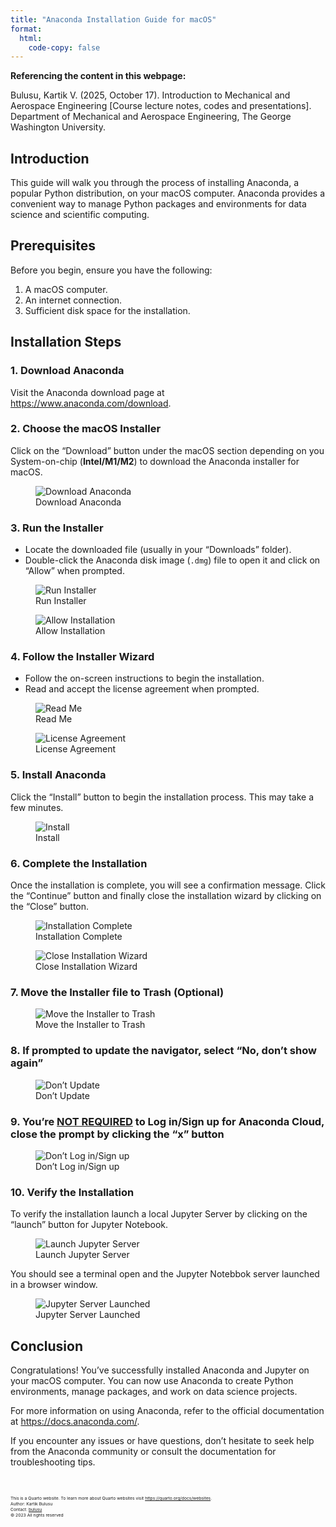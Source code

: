 ```yaml
---
title: "Anaconda Installation Guide for macOS"
format:
  html:
    code-copy: false
---
```

<html>
<head>
    <style>
        body {
            -webkit-user-select: none; /* Safari */
            -moz-user-select: none; /* Firefox */
            -ms-user-select: none; /* IE10+/Edge */
            user-select: none; /* Standard */
        }
    </style>
</head>
<body>

:::{.callout-important}
**Referencing the content in this webpage:**

Bulusu, Kartik V. (2025, October 17). Introduction to Mechanical and Aerospace Engineering [Course lecture notes, codes and presentations]. Department of Mechanical and Aerospace Engineering, The George Washington University.
:::


## Introduction

This guide will walk you through the process of installing Anaconda, a popular Python distribution, on your macOS computer. Anaconda provides a convenient way to manage Python packages and environments for data science and scientific computing.

## Prerequisites

Before you begin, ensure you have the following:

1. A macOS computer.
2. An internet connection.
3. Sufficient disk space for the installation.

## Installation Steps

### 1. Download Anaconda

Visit the Anaconda download page at [https://www.anaconda.com/download](https://www.anaconda.com/download).

### 2. Choose the macOS Installer

Click on the "Download" button under the macOS section depending on you System-on-chip (**Intel/M1/M2**) to download the Anaconda installer for macOS.

![Download Anaconda](images/screenshots/anaconda-mac/screenshot-1.png)

### 3. Run the Installer

- Locate the downloaded file (usually in your "Downloads" folder).
- Double-click the Anaconda disk image (`.dmg`) file to open it and click on "Allow" when prompted.

![Run Installer](images/screenshots/anaconda-mac/screenshot-2.png)

![Allow Installation](images/screenshots/anaconda-mac/screenshot-3.png)

### 4. Follow the Installer Wizard

- Follow the on-screen instructions to begin the installation.
- Read and accept the license agreement when prompted.

![Read Me](images/screenshots/anaconda-mac/screenshot-4.png)

![License Agreement](images/screenshots/anaconda-mac/screenshot-5.png)

### 5. Install Anaconda

Click the "Install" button to begin the installation process. This may take a few minutes.

![Install](images/screenshots/anaconda-mac/screenshot-6.png)

### 6. Complete the Installation

Once the installation is complete, you will see a confirmation message. Click the "Continue" button and finally close the installation wizard by clicking on the "Close" button.

![Installation Complete](images/screenshots/anaconda-mac/screenshot-7.png)

![Close Installation Wizard](images/screenshots/anaconda-mac/screenshot-8.png)

### 7. Move the Installer file to Trash **(Optional)**

![Move the Installer to Trash](images/screenshots/anaconda-mac/screenshot-9.png)

### 8. If prompted to update the navigator, select "No, don't show again"

![Don't Update](images/screenshots/anaconda-mac/screenshot-10.png)

### 9. You're <u>NOT REQUIRED</u> to Log in/Sign up for Anaconda Cloud, close the prompt by clicking the "x" button

![Don't Log in/Sign up](images/screenshots/anaconda-mac/screenshot-13.png)

### 10. Verify the Installation

<!-- Open the "Terminal" application on your macOS computer and type the following command to verify that Anaconda and Jupyter were installed successfully:

```bash
jupyter --version
```

![Open Terminal](images/screenshots/anaconda-mac/screenshot-11.png)

![Verify Jupyter Installation](images/screenshots/anaconda-mac/screenshot-12.png) -->

To verify the installation launch a local Jupyter Server by clicking on the "launch" button for Jupyter Notebook.

![Launch Jupyter Server](images/screenshots/anaconda-mac/screenshot-14.png)

You should see a terminal open and the Jupyter Notebbok server launched in a browser window.

![Jupyter Server Launched](images/screenshots/anaconda-mac/screenshot-15.png)

## Conclusion

Congratulations! You've successfully installed Anaconda and Jupyter on your macOS computer. You can now use Anaconda to create Python environments, manage packages, and work on data science projects.

For more information on using Anaconda, refer to the official documentation at [https://docs.anaconda.com/](https://docs.anaconda.com/).

If you encounter any issues or have questions, don't hesitate to seek help from the Anaconda community or consult the documentation for troubleshooting tips.

<br>
<footer>
  <p><small><small><small><small>This is a Quarto website. To learn more about Quarto websites visit <https://quarto.org/docs/websites>.<br>
  Author: Kartik Bulusu<br>
  Contact: <a href="mailto:bulusu@gwu.edu">bulusu</a><br>
  &copy; 2023 All rights reserved</small></small></small></small></p>
</footer>